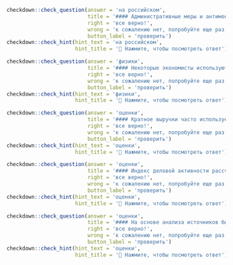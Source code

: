 ```r
checkdown::check_question(answer = 'на российском', 
                          title = '#### Административные меры и антимонопольное законодательство наиболее часто используются ____________ ____________ (**на, российский**) рынке.',
                          right = 'все верно!', 
                          wrong = 'к сожалению нет, попробуйте еще раз...',
                          button_label = 'проверить')
checkdown::check_hint(hint_text = 'на российском',
                      hint_title = '🔎 Нажмите, чтобы посмотреть ответ')
```

```r
checkdown::check_question(answer = 'физики', 
                          title = '#### Некоторые экономисты используют термин «гистерезис», заимствованный из ____________ (**физик**), для описания поведения европейской безработицы.',
                          right = 'все верно!', 
                          wrong = 'к сожалению нет, попробуйте еще раз...',
                          button_label = 'проверить')
checkdown::check_hint(hint_text = 'физики',
                      hint_title = '🔎 Нажмите, чтобы посмотреть ответ')
```

```r
checkdown::check_question(answer = 'оценки', 
                          title = '#### Кратное выручки часто используется для ____________ (**оценка**) торговых и консалтинговых компаний.',
                          right = 'все верно!', 
                          wrong = 'к сожалению нет, попробуйте еще раз...',
                          button_label = 'проверить')
checkdown::check_hint(hint_text = 'оценки',
                      hint_title = '🔎 Нажмите, чтобы посмотреть ответ')
```

```r
checkdown::check_question(answer = 'оценки', 
                          title = '#### Индекс деловой активности рассчитывается по результатам опроса менеджеров по закупкам и используется для ____________ (**оценка**) изменения экономической активности.',
                          right = 'все верно!', 
                          wrong = 'к сожалению нет, попробуйте еще раз...',
                          button_label = 'проверить')
checkdown::check_hint(hint_text = 'оценки',
                      hint_title = '🔎 Нажмите, чтобы посмотреть ответ')
```

```r
checkdown::check_question(answer = 'оценки', 
                          title = '#### На основе анализа источников был сформирован набор показателей, которые разные авторы предлагают использовать для ____________ (**оценка**) обслуживания клиентов.',
                          right = 'все верно!', 
                          wrong = 'к сожалению нет, попробуйте еще раз...',
                          button_label = 'проверить')
checkdown::check_hint(hint_text = 'оценки',
                      hint_title = '🔎 Нажмите, чтобы посмотреть ответ')
```

